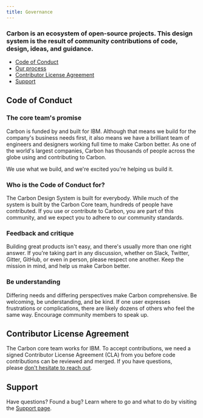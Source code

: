 ```yaml
---
title: Governance
---
```


### Carbon is an ecosystem of open-source projects. This design system is the result of community contributions of code, design, ideas, and guidance.

<AnchorLinks>

- [Code of Conduct](#code-of-conduct)
- [Our process](#our-process)
- [Contributor License Agreement](#contributor-License-Agreement)
- [Support](#support)

</AnchorLinks>

## Code of Conduct

### The core team's promise

Carbon is funded by and built for IBM. Although that means we build for the company's business needs first, it also means we have a brilliant team of engineers and designers working full time to make Carbon better. As one of the world's largest companies, Carbon has thousands of people across the globe using and contributing to Carbon. 

We use what we build, and we're excited you're helping us build it.

### Who is the Code of Conduct for?

The Carbon Design System is built for everybody. While much of the system is built by the Carbon Core team, hundreds of people have contributed. If you use or contribute to Carbon, you are part of this community, and we expect you to adhere to our community standards.

### Feedback and critique

Building great products isn't easy, and there's usually more than one right answer. If you're taking part in any discussion, whether on Slack, Twitter, Gitter, GitHub, or even in person, please respect one another. Keep the mission in mind, and help us make Carbon better.

### Be understanding

Differing needs and differing perspectives make Carbon comprehensive. Be welcoming, be understanding, and be kind. If one user expresses frustrations or complications, there are likely dozens of others who feel the same way. Encourage community members to speak up.

## Contributor License Agreement

The Carbon core team works for IBM. To accept contributions, we need a signed Contributor License Agreement (CLA) from you before code contributions can be reviewed and merged. If you have questions, please [don't hesitate to reach out](https://www.carbondesignsystem.com/help/support#email).

## Support

Have questions? Found a bug? Learn where to go and what to do by visiting the [Support page](/help/support).
